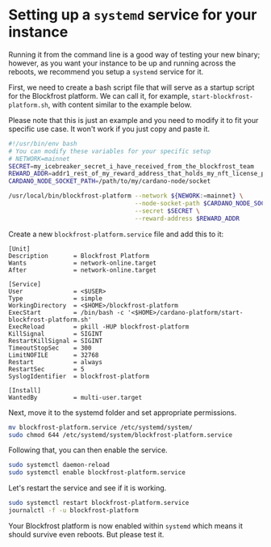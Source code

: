 # Setting up a `systemd` service for your instance

Running it from the command line is a good way of testing your new binary; however, as you want your instance
to be up and running across the reboots, we recommend you setup a `systemd` service for it.

First, we need to create a bash script file that will serve as a startup script for the Blockfrost platform.
We can call it, for example, `start-blockfrost-platform.sh`, with content similar to the example below.

Please note that this is just an example and you need to modify it to fit your specific use case.
It won't work if you just copy and paste it.

```bash
#!/usr/bin/env bash
# You can modify these variables for your specific setup
# NETWORK=mainnet
SECRET=my_icebreaker_secret_i_have_received_from_the_blockfrost_team
REWARD_ADDR=addr1_rest_of_my_reward_address_that_holds_my_nft_license_provided_by_the_blockfrost_team
CARDANO_NODE_SOCKET_PATH=/path/to/my/cardano-node/socket

/usr/local/bin/blockfrost-platform --network ${NEWORK:=mainnet} \
                                   --node-socket-path $CARDANO_NODE_SOCKET_PATH \
                                   --secret $SECRET \
                                   --reward-address $REWARD_ADDR
```

Create a new `blockfrost-platform.service` file and add this to it:

```systemd
[Unit]
Description       = Blockfrost Platform
Wants             = network-online.target
After             = network-online.target

[Service]
User              = <$USER>
Type              = simple
WorkingDirectory  = <$HOME>/blockfrost-platform
ExecStart         = /bin/bash -c '<$HOME>/cardano-platform/start-blockfrost-platform.sh'
ExecReload        = pkill -HUP blockfrost-platform
KillSignal        = SIGINT
RestartKillSignal = SIGINT
TimeoutStopSec    = 300
LimitNOFILE       = 32768
Restart           = always
RestartSec        = 5
SyslogIdentifier  = blockfrost-platform

[Install]
WantedBy          = multi-user.target
```

Next, move it to the systemd folder and set appropriate permissions.

```bash
mv blockfrost-platform.service /etc/systemd/system/
sudo chmod 644 /etc/systemd/system/blockfrost-platform.service
```

Following that, you can then enable the service.

```bash
sudo systemctl daemon-reload
sudo systemctl enable blockfrost-platform.service
```

Let's restart the service and see if it is working.

```bash
sudo systemctl restart blockfrost-platform.service
journalctl -f -u blockfrost-platform
```

Your Blockfrost platform is now enabled within `systemd` which means it should survive even reboots. But please test it.
